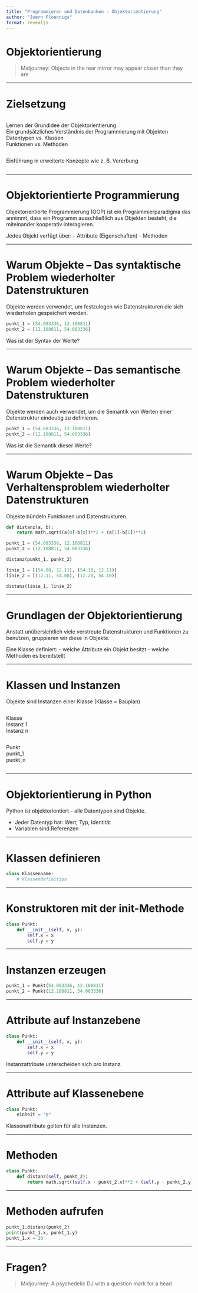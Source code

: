 ```yaml
---
title: "Programmieren und Datenbanken - Objektorientierung"
author: "Joern Ploennigs"
format: revealjs
---
```


# Objektorientierung

> Midjourney: Objects in the rear mirror may appear closer than they are

---

# Zielsetzung

<div class="flex">
<div class="column">

Lernen der Grundidee der Objektorientierung  
Ein grundsätzliches Verständnis der Programmierung mit Objekten  
Datentypen vs. Klassen  
Funktionen vs. Methoden

</div>
<div class="column">

Einführung in erweiterte Konzepte wie z. B. Vererbung

</div>
</div>

---

# Objektorientierte Programmierung

Objektorientierte Programmierung (OOP) ist ein Programmierparadigma das annimmt, dass ein Programm ausschließlich aus Objekten besteht, die miteinander kooperativ interagieren.

Jedes Objekt verfügt über:
- Attribute (Eigenschaften)
- Methoden

---

# Warum Objekte – Das syntaktische Problem wiederholter Datenstrukturen

Objekte werden verwendet, um festzulegen wie Datenstrukturen die sich wiederholen gespeichert werden.

```python
punkt_1 = (54.083336, 12.108811)
punkt_2 = [12.108811, 54.083336]
```

Was ist der Syntax der Werte?

---

# Warum Objekte – Das semantische Problem wiederholter Datenstrukturen

Objekte werden auch verwendet, um die Semantik von Werten einer Datenstruktur eindeutig zu definieren.

```python
punkt_1 = (54.083336, 12.108811)
punkt_2 = (12.108811, 54.083336)
```

Was ist die Semantik dieser Werte?

---

# Warum Objekte – Das Verhaltensproblem wiederholter Datenstrukturen

Objekte bündeln Funktionen und Datenstrukturen.

```python
def distanz(a, b):
    return math.sqrt((a[0]-b[0])**2 + (a[1]-b[1])**2)

punkt_1 = (54.083336, 12.108811)
punkt_2 = (12.108811, 54.083336)

distanz(punkt_1, punkt_2)

linie_1 = [(54.08, 12.11), (54.10, 12.11)]
linie_2 = [(12.11, 54.08), (12.20, 54.10)]

distanz(linie_1, linie_2)
```

---

# Grundlagen der Objektorientierung

Anstatt unübersichtlich viele verstreute Datenstrukturen und Funktionen zu benutzen, gruppieren wir diese in Objekte.

Eine Klasse definiert:
- welche Attribute ein Objekt besitzt
- welche Methoden es bereitstellt

---

# Klassen und Instanzen

Objekte sind Instanzen einer Klasse (Klasse = Bauplan)

<div class="flex">
<div class="column">

Klasse  
Instanz 1  
Instanz n

</div>
<div class="column">

Punkt  
punkt_1  
punkt_n

</div>
</div>

---

# Objektorientierung in Python

Python ist objektorientiert – alle Datentypen sind Objekte.

- Jeder Datentyp hat: Wert, Typ, Identität
- Variablen sind Referenzen

---

# Klassen definieren

```python
class Klassenname:
    # Klassendefinition
```

---

# Konstruktoren mit der init-Methode

```python
class Punkt:
    def __init__(self, x, y):
        self.x = x
        self.y = y
```

---

# Instanzen erzeugen

```python
punkt_1 = Punkt(54.083336, 12.108811)
punkt_2 = Punkt(12.108811, 54.083336)
```

---

# Attribute auf Instanzebene

```python
class Punkt:
    def __init__(self, x, y):
        self.x = x
        self.y = y
```

Instanzattribute unterscheiden sich pro Instanz.

---

# Attribute auf Klassenebene

```python
class Punkt:
    einheit = "m"
```

Klassenattribute gelten für alle Instanzen.

---

# Methoden

```python
class Punkt:
    def distanz(self, punkt_2):
        return math.sqrt((self.x - punkt_2.x)**2 + (self.y - punkt_2.y)**2)
```

---

# Methoden aufrufen

```python
punkt_1.distanz(punkt_2)
print(punkt_1.x, punkt_1.y)
punkt_1.x = 20
```

---

# Fragen?

> Midjourney: A psychedelic DJ with a question mark for a head
